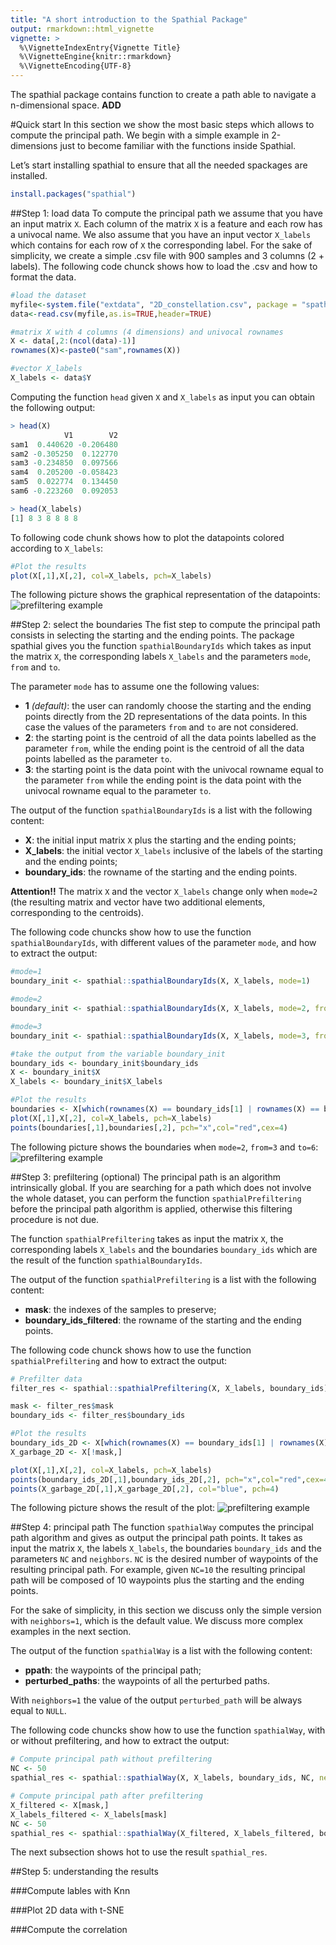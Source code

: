 ```yaml
---
title: "A short introduction to the Spathial Package"
output: rmarkdown::html_vignette
vignette: >
  %\VignetteIndexEntry{Vignette Title}
  %\VignetteEngine{knitr::rmarkdown}
  %\VignetteEncoding{UTF-8}
---
```

The spathial package contains function to create a path able to navigate a n-dimensional space. __ADD__

#Quick start
In this section we show the most basic steps which allows to compute the principal path. We begin with a simple example in 2-dimensions just to become familiar with the functions inside Spathial. 

Let's start installing spathial to ensure that all the needed spackages are installed.

```r
install.packages("spathial")
```

##Step 1: load data
To compute the principal path we assume that you have an input matrix ```X```. Each column of the matrix ```X``` is a feature and each row has a univocal name. We also assume that you have an input vector ```X_labels``` which contains for each row of ```X``` the corresponding label. For the sake of simplicity, we create a simple .csv file with 900 samples and 3 columns (2 + labels). The following code chunck shows how to load the .csv and how to format the data.

```r
#load the dataset
myfile<-system.file("extdata", "2D_constellation.csv", package = "spathial")
data<-read.csv(myfile,as.is=TRUE,header=TRUE)

#matrix X with 4 columns (4 dimensions) and univocal rownames
X <- data[,2:(ncol(data)-1)]
rownames(X)<-paste0("sam",rownames(X))

#vector X_labels
X_labels <- data$Y
```

Computing the function ```head``` given ```X``` and ```X_labels``` as input you can obtain the following output:

```r
> head(X)
            V1        V2
sam1  0.440620 -0.206480
sam2 -0.305250  0.122770
sam3 -0.234850  0.097566
sam4  0.205200 -0.058423
sam5  0.022774  0.134450
sam6 -0.223260  0.092053

> head(X_labels)
[1] 8 3 8 8 8 8
```

To following code chunk shows how to plot the datapoints colored according to ```X_labels```:

```r
#Plot the results
plot(X[,1],X[,2], col=X_labels, pch=X_labels)
```

The following picture shows the graphical representation of the datapoints:
![prefiltering example](figures/constellation/datapoints.png)

##Step 2: select the boundaries
The fist step to compute the principal path consists in selecting the starting and the ending points. The package spathial gives you the function ```spathialBoundaryIds``` which takes as input the matrix ```X```, the corresponding labels ```X_labels``` and the parameters ```mode```, ```from``` and ```to```.

The parameter ```mode``` has to assume one the following values:

* __1__ _(default)_: the user can randomly choose the starting and the ending points directly from the 2D representations of the data points. In this case the values of the parameters ```from``` and ```to``` are not considered.
* __2__: the starting point is the centroid of all the data points labelled as the parameter ```from```, while the ending point is the centroid of all the data points labelled as the parameter ```to```.
* __3__: the starting point is the data point with the univocal rowname equal to the parameter ```from``` while the ending point is the data point with the univocal rowname equal to the parameter ```to```.

The output of the function ```spathialBoundaryIds``` is a list with the following content:

* __X__: the initial input matrix ```X``` plus the starting and the ending points;   
* __X_labels__: the initial vector ```X_labels``` inclusive of the labels of the starting and the ending points; 
* __boundary_ids__: the rowname of the starting and the ending points.

__Attention!!__ The matrix ```X``` and the vector ```X_labels``` change only when ```mode=2``` (the resulting matrix and vector have two additional elements, corresponding to the centroids).

The following code chuncks show how to use the function ```spathialBoundaryIds```, with different values of the parameter ```mode```, and how to extract the output:

```r
#mode=1
boundary_init <- spathial::spathialBoundaryIds(X, X_labels, mode=1)
```

```r
#mode=2
boundary_init <- spathial::spathialBoundaryIds(X, X_labels, mode=2, from=3, to=6)
```

```r
#mode=3
boundary_init <- spathial::spathialBoundaryIds(X, X_labels, mode=3, from="sam123", to="sam456")
```

```r
#take the output from the variable boundary_init
boundary_ids <- boundary_init$boundary_ids
X <- boundary_init$X
X_labels <- boundary_init$X_labels
```

```r
#Plot the results
boundaries <- X[which(rownames(X) == boundary_ids[1] | rownames(X) == boundary_ids[2]),]
plot(X[,1],X[,2], col=X_labels, pch=X_labels)
points(boundaries[,1],boundaries[,2], pch="x",col="red",cex=4)
```

The following picture shows the boundaries when ```mode=2```, ```from=3``` and ```to=6```:
![prefiltering example](figures/constellation/boundaries.png)

##Step 3: prefiltering (optional)
The principal path is an algorithm intrinsically global. If you are searching for a path which does not involve the whole dataset, you can perform the function ```spathialPrefiltering```  before the principal path algorithm is applied, otherwise this filtering procedure is not due.

The function ```spathialPrefiltering``` takes as input the matrix ```X```, the corresponding labels ```X_labels``` and the boundaries ```boundary_ids``` which are the result of the function ```spathialBoundaryIds```.

The output of the function ```spathialPrefiltering``` is a list with the following content:

* __mask__: the indexes of the samples to preserve;   
* __boundary_ids_filtered__: the rowname of the starting and the ending points.

The following code chunck shows how to use the function ```spathialPrefiltering``` and how to extract the output:

```r
# Prefilter data
filter_res <- spathial::spathialPrefiltering(X, X_labels, boundary_ids)

mask <- filter_res$mask
boundary_ids <- filter_res$boundary_ids

#Plot the results
boundary_ids_2D <- X[which(rownames(X) == boundary_ids[1] | rownames(X) == boundary_ids[2]),]
X_garbage_2D <- X[!mask,]

plot(X[,1],X[,2], col=X_labels, pch=X_labels)
points(boundary_ids_2D[,1],boundary_ids_2D[,2], pch="x",col="red",cex=4)
points(X_garbage_2D[,1],X_garbage_2D[,2], col="blue", pch=4)
```

The following picture shows the result of the plot:
![prefiltering example](figures/constellation/prefiltering.png)

##Step 4: principal path
The function ```spathialWay``` computes the principal path algorithm and gives as output the principal path points. It takes as input the matrix ```X```, the labels ```X_labels```, the boundaries ```boundary_ids``` and the parameters ```NC``` and ```neighbors```. 
```NC``` is the desired number of waypoints of the resulting principal path. For example, given ```NC=10``` the resulting principal path will be composed of 10 waypoints plus the starting and the ending points. 

For the sake of simplicity, in this section we discuss only the simple version with ```neighbors=1```, which is the default value. We discuss more complex examples in the next section.

The output of the function ```spathialWay``` is a list with the following content:

* __ppath__: the waypoints of the principal path;   
* __perturbed_paths__: the waypoints of all the perturbed paths.

With ```neighbors=1``` the value of the output ```perturbed_path``` will be always equal to ```NULL```.

The following code chuncks show how to use the function ```spathialWay```, with or without prefiltering, and how to extract the output:

```r
# Compute principal path without prefiltering
NC <- 50
spathial_res <- spathial::spathialWay(X, X_labels, boundary_ids, NC, neighbors = 1)
```

```r
# Compute principal path after prefiltering
X_filtered <- X[mask,]
X_labels_filtered <- X_labels[mask]
NC <- 50
spathial_res <- spathial::spathialWay(X_filtered, X_labels_filtered, boundary_ids, NC, neighbors = 1)
```

The next subsection shows hot to use the result ```spathial_res```.

##Step 5: understanding the results

###Compute lables with Knn

###Plot 2D data with t-SNE

###Compute the correlation


